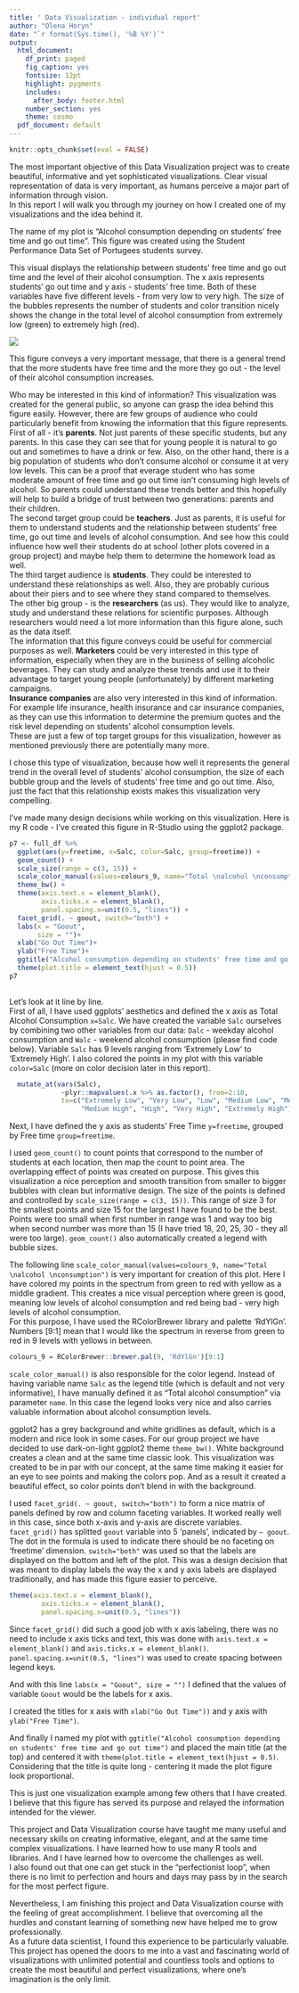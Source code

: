 ```yaml
---
title: ' Data Visualization - individual report'
author: "Olena Horyn"
date: "`r format(Sys.time(), '%B %Y')`"
output:
  html_document:
    df_print: paged
    fig_caption: yes
    fontsize: 12pt
    highlight: pygments
    includes:
      after_body: footer.html
    number_section: yes
    theme: cosmo
  pdf_document: default
---
```

```r
knitr::opts_chunk$set(eval = FALSE)
```


The most important objective of this Data Visualization project was to create beautiful, informative and yet sophisticated visualizations. Clear visual representation of data is very important, as humans perceive a major part of information through vision.  
In this report I will walk you through my journey on how I created one of my visualizations and the idea behind it.

The name of my plot is "Alcohol consumption depending on students' free time and go out time". This figure was created using the Student Performance Data Set of Portugees students survey. 

This visual displays the relationship between students’ free time and go out time and the level of their alcohol consumption. The x axis represents students’ go out time and y axis - students’ free time. Both of these variables have five different levels  - from very low to very high. The size of the bubbles represents the number of students and color transition nicely shows the change in the total level of alcohol consumption from extremely low (green) to extremely high (red).

![](../plots/png/plot5.png)

This figure conveys a very important message, that there is a general trend that the more students have free time and the more they go out - the level of their alcohol consumption increases. 

Who may be interested in this kind of information? This visualization was created for the general public, so anyone can grasp the idea behind this figure easily. However, there are few groups of audience who could particularly benefit from knowing the information that this figure represents.  
First of all - it’s **parents**. Not just parents of these specific students, but any parents. In this case they can see that for young people it is natural to go out and sometimes to have a drink or few. Also, on the other hand, there is a big population of students who don’t consume alcohol or consume it at very low levels. This can be a proof that everage student who has some moderate amount of free time and go out time isn’t consuming high levels of alcohol. So parents could understand these trends better and this hopefully will help to build a bridge of trust between two generations: parents and their children.  
The second target group could be **teachers**. Just as parents, it is useful for them to understand students and the relationship between students’ free time, go out time and levels of alcohol consumption. And see how this could influence how well their students do at school (other plots covered in a group project) and maybe help them to determine the homework load as well.  
The third target audience is **students**. They could be interested to understand these relationships as well. Also, they are probably curious about their piers and to see where they stand compared to themselves.  
The other big group - is the **researchers** (as us). They would like to analyze, study and understand these relations for scientific purposes. Although researchers would need a lot more information than this figure alone, such as the data itself.  
The information that this figure conveys could be useful for commercial purposes as well. **Marketers** could be very interested in this type of information, especially when they are in the business of selling alcoholic beverages. They can study and analyze these trends and use it to their advantage to target young people (unfortunately) by different marketing campaigns.  
**Insurance companies** are also very interested in this kind of information. For example life insurance, health insurance and car insurance companies, as they can use this information to determine the premium quotes and the risk level depending on students' alcohol consumption levels.  
These are just a few of top target groups for this visualization, however as mentioned previously there are potentially many more.

I chose this type of visualization, because how well it represents the general trend in the overall level of students’ alcohol consumption, the size of each bubble group and the levels of students’ free time and go out time. Also, just the fact that this relationship exists makes this visualization very compelling.

I’ve made many design decisions while working on this visualization. Here is my R code - I've created this figure in R-Studio using the ggplot2 package.

```r

p7 <- full_df %>% 
  ggplot(aes(y=freetime, x=Salc, color=Salc, group=freetime)) +
  geom_count() + 
  scale_size(range = c(3, 15)) +
  scale_color_manual(values=colours_9, name="Total \nalcohol \nconsumption") +
  theme_bw() +
  theme(axis.text.x = element_blank(),
        axis.ticks.x = element_blank(),
        panel.spacing.x=unit(0.5, "lines")) +
  facet_grid(. ~ goout, switch="both") +
  labs(x = "Goout",
       size = "")+
  xlab("Go Out Time")+
  ylab("Free Time")+
  ggtitle("Alcohol consumption depending on students' free time and go out time")+
  theme(plot.title = element_text(hjust = 0.5))
p7
  
```

Let’s look at it line by line.  
First of all, I have used ggplots’ aesthetics and defined the x axis as Total Alcohol Consumption `x=Salc`.  We have created the variable `Salc` ourselves by combining two other variables from our data: `Dalc` - weekday alcohol consumption and `Walc` - weekend alcohol consumption (please find code below). Variable `Salc` has 9 levels ranging from ‘Extremely Low’ to ‘Extremely High’. I also colored the points in my plot with this variable `color=Salc` (more on color decision later in this report).

```r

  mutate_at(vars(Salc), 
             ~plyr::mapvalues(.x %>% as.factor(), from=2:10, 
             to=c("Extremely Low", "Very Low", "Low", "Medium Low", "Medium", 
                  "Medium High", "High", "Very High", "Extremely High")))

```

Next, I have defined the y axis as students’ Free Time `y=freetime`, grouped by Free time `group=freetime`. 

I used `geom_count()` to count points that correspond to the number of students at each location, then map the count to point area. The overlapping effect of points was created on purpose. This gives this visualization a nice perception and smooth transition from smaller to bigger bubbles with clean but informative design. The size of the points is defined and controlled by `scale_size(range = c(3, 15))`. This range of size 3 for the smallest points and size 15 for the largest I have found to be the best. Points were too small when first number in range was 1 and way too big when second number was more than 15 (I have tried 18, 20, 25, 30 - they all were too large). `geom_count()` also automatically created a legend with bubble sizes.

The following line `scale_color_manual(values=colours_9, name="Total \nalcohol \nconsumption")` is very important for creation of this plot. Here I have colored my points in the spectrum from green to red with yellow as a middle gradient. This creates a nice visual perception where green is good, meaning low levels of alcohol consumption and red being bad - very high levels of alcohol consumption.  
For this purpose, I have used the RColorBrewer library and palette  'RdYlGn'. Numbers [9:1] mean that I would like the spectrum in reverse from green to red in 9 levels with yellows in between.

```r

colours_9 = RColorBrewer::brewer.pal(9, 'RdYlGn')[9:1]

```


`scale_color_manual()` is also responsible for the color legend. Instead of having variable name `Salc` as the legend title (which is default and not very informative), I have manually defined it as “Total alcohol consumption” via parameter `name`. In this case the legend looks very nice and also carries valuable information about alcohol consumption levels.

ggplot2 has a grey background and white gridlines as default, which is a modern and nice look in some cases. For our group project we have decided to use dark-on-light ggplot2 theme `theme_bw()`. White background creates a clean and at the same time classic look. This visualization was created to be in par with our concept, at the same time making it easier for an eye to see points and making the colors pop. And as a result it created a beautiful effect, so color points don’t blend in with the background.

I used `facet_grid(. ~ goout, switch="both")` to form a nice matrix of panels defined by row and column faceting variables. It worked really well in this case, since both x-axis and y-axis are discrete variables. `facet_grid()` has splitted `goout` variable into 5 'panels’, indicated by `~ goout`. The dot in the formula is used to indicate there should be no faceting on ‘freetime’ dimension. `switch="both"` was used so that the labels are displayed on the bottom and left of the plot. This was a design decision that was meant to display labels the way the x and y axis labels are displayed traditionally, and has made this figure easier to perceive.

```r

theme(axis.text.x = element_blank(),
        axis.ticks.x = element_blank(),
        panel.spacing.x=unit(0.5, "lines"))

```


Since `facet_grid()` did such a good job with x axis labeling, there was no need to include x axis ticks and text, this was done with `axis.text.x = element_blank()` and  `axis.ticks.x = element_blank()`.  
`panel.spacing.x=unit(0.5, "lines")` was used to create spacing between legend keys.

And with this line `labs(x = "Goout", size = "")` I defined that the values of variable `Goout` would be the labels for x axis.

I created the titles for x axis with `xlab("Go Out Time"))` and y axis with `ylab("Free Time")`. 

And finally I named my plot with `ggtitle("Alcohol consumption depending on students' free time and go out time")` and placed the main title (at the top) and centered it with `theme(plot.title = element_text(hjust = 0.5)`. Considering that the title is quite long - centering it made the plot figure look proportional.

This is just one visualization example among few others that I have created. I believe that this figure has served its purpose and relayed the information intended for the viewer.

This project and Data Visualization course have taught me many useful and necessary skills on creating informative, elegant, and at the same time complex visualizations. 
I have learned how to use many R tools and libraries. And I have learned how to overcome the challenges as well.  
I also found out that one can get stuck in the “perfectionist loop”, when there is no limit to perfection and hours and days may pass by in the search for the most perfect figure. 

Nevertheless, I am finishing this project and Data Visualization course with the feeling of great accomplishment. I believe that overcoming all the hurdles and constant learning of something new have helped me to grow professionally.  
As a future data scientist, I found this experience to be particularly valuable. This project has opened the doors to me into a vast and fascinating world of visualizations with unlimited potential and countless tools and options to create the most beautiful and perfect visualizations, where one’s imagination is the only limit.



